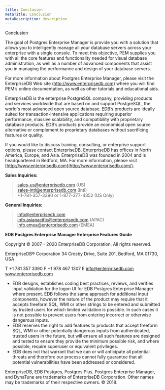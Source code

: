 ```yaml
---
title: Conclusion
metaTitle: Conclusion
metaDescription: description
---
```


<div class="index">

Conclusion

</div>

The goal of Postgres Enterprise Manager is provide you with a solution
that allows you to intelligently manage all your database servers across
your enterprise with a single console. To meet this objective, PEM
supplies you with all the core features and functionality needed for
visual database administration, as well as a number of advanced
components that assist you in managing the performance and design of
your database servers.

For more information about Postgres Enterprise Manager, please visit the
EnterpriseDB Web site (<http://www.enterprisedb.com>) where you will
find PEM’s online documentation, as well as other tutorials and
educational aids.

EnterpriseDB is the enterprise PostgreSQL company, providing products
and services worldwide that are based on and support PostgreSQL, the
world's most advanced open source database. EDB’s products are ideally
suited for transaction-intensive applications requiring superior
performance, massive scalability, and compatibility with proprietary
database products. EDB’s products provide an economical open source
alternative or complement to proprietary databases without sacrificing
features or quality.

If you would like to discuss training, consulting, or enterprise support
options, please contact EnterpriseDB.
[EnterpriseDB](http://www.enterprisedb.com/) has offices in North
America, Europe, and Asia. EnterpriseDB was founded in 2004 and is
headquartered in Bedford, MA. For more information, please visit
[http://www.enterprisedb.com](http://www.enterprisedb.com/).

**Sales Inquiries:**

> <sales-us@enterprisedb.com> (US)  
> <sales-intl@enterprisedb.com> (Intl)  
> \+1-781-357-3390 or 1-877-377-4352 (US Only)

**General Inquiries:**

> <info@enterprisedb.com>  
> <info.asiapacific@enterprisedb.com> (APAC)  
> <info.emea@enterprisedb.com> (EMEA)

**EDB Postgres Enterprise Manager Enterprise Features Guide**

Copyright © 2007 - 2020 EnterpriseDB Corporation. All rights reserved.

EnterpriseDB® Corporation 34 Crosby Drive, Suite 201, Bedford, MA 01730,
USA

T +1 781 357 3390 F +1 978 467 1307 E <info@enterprisedb.com>
www.enterprisedb.com

  - EDB designs, establishes coding best practices, reviews, and
    verifies input validation for the logon UI for EDB Postgres
    Enterprise Manager where present. EDB follows the same approach for
    additional input components, however the nature of the product may
    require that it accepts freeform SQL, WMI or other strings to be
    entered and submitted by trusted users for which limited validation
    is possible. In such cases it is not possible to prevent users from
    entering incorrect or otherwise dangerous inputs.
  - EDB reserves the right to add features to products that accept
    freeform SQL, WMI or other potentially dangerous inputs from
    authenticated, trusted users in the future, but will ensure all such
    features are designed and tested to ensure they provide the minimum
    possible risk, and where possible, require superuser or equivalent
    privileges.
  - EDB does not that warrant that we can or will anticipate all
    potential threats and therefore our process cannot fully guarantee
    that all potential vulnerabilities have been addressed or
    considered.

EnterpriseDB, EDB Postgres, Postgres Plus, Postgres Enterprise Manager,
and DynaTune are trademarks of EnterpriseDB Corporation. Other names may
be trademarks of their respective owners. © 2018.
